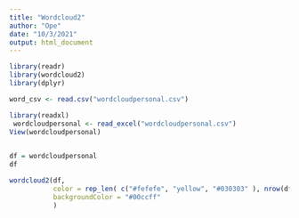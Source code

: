 ---
title: "Wordcloud2"
author: "Ope"
date: "10/3/2021"
output: html_document
---
```{r}
library(readr)
library(wordcloud2)
library(dplyr)
```

```{r}
word_csv <- read.csv("wordcloudpersonal.csv") 
```
```{r}
library(readxl)
 wordcloudpersonal <- read_excel("wordcloudpersonal.csv")
View(wordcloudpersonal)
 
```

```{r}
df = wordcloudpersonal
df
```
```{r}
wordcloud2(df,
           color = rep_len( c("#fefefe", "yellow", "#030303" ), nrow(df)),
           backgroundColor = "#00ccff"
           )
```

